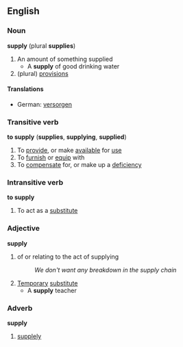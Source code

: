 ==English==
===Noun===
'''supply''' (plural '''supplies''')
#An amount of something supplied
#* A '''supply''' of good drinking water
#(plural) [[provision]]s

====Translations====

* German:  [[versorgen]]

===Transitive verb===
'''to supply'''  ('''supplies''', '''supplying''', '''supplied''')
#To [[provide]], or make [[available]] for [[use]]
#To [[furnish]] or [[equip]] with
#To [[compensate]] for, or make up a [[deficiency]]


=== Intransitive verb ===
'''to supply'''  
#To act as a [[substitute]]

===Adjective===
'''supply'''
#of or relating to the act of supplying
#:''We don't want any breakdown in the supply chain''
#[[Temporary]] [[substitute]]
#* A '''supply''' teacher

===Adverb===
'''supply'''
# [[supplely]]